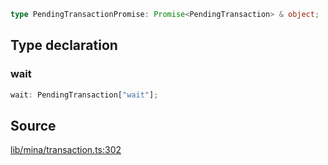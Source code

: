 ```ts
type PendingTransactionPromise: Promise<PendingTransaction> & object;
```

## Type declaration

### wait

```ts
wait: PendingTransaction["wait"];
```

## Source

[lib/mina/transaction.ts:302](https://github.com/o1-labs/o1js/blob/ccbd5fd4525adaf6c1f07bef7847d7bac67c71b5/src/lib/mina/transaction.ts#L302)
